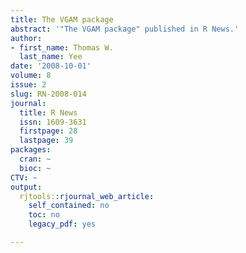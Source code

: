 ```yaml
---
title: The VGAM package
abstract: '"The VGAM package" published in R News.'
author:
- first_name: Thomas W.
  last_name: Yee
date: '2008-10-01'
volume: 8
issue: 2
slug: RN-2008-014
journal:
  title: R News
  issn: 1609-3631
  firstpage: 28
  lastpage: 39
packages:
  cran: ~
  bioc: ~
CTV: ~
output:
  rjtools::rjournal_web_article:
    self_contained: no
    toc: no
    legacy_pdf: yes

---
```

